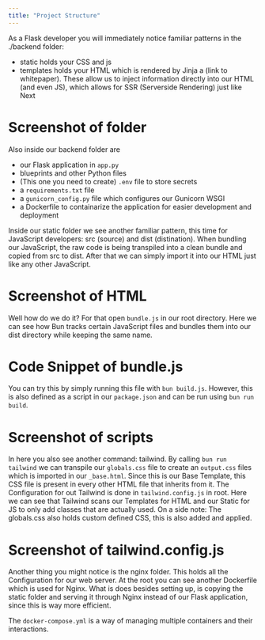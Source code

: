 ```yaml
---
title: "Project Structure"
---
```


As a Flask developer you will immediately notice familiar patterns in the ./backend folder:
- static holds your CSS and js
- templates holds your HTML which is rendered by Jinja
a (link to whitepaper). These allow us to inject
information directly into our HTML (and even JS), which allows for SSR (Serverside Rendering) just 
like Next

# Screenshot of folder

Also inside our backend folder are
- our Flask application in ``app.py``
- blueprints and other Python files
- (This one you need to create) ``.env`` file to store secrets
- a ``requirements.txt`` file
- a ``gunicorn_config.py`` file which configures our Gunicorn WSGI
- a Dockerfile to containarize the application for easier development and deployment

Inside our static folder we see another familiar pattern, this time for JavaScript developers: src (source) and
dist (distination). When bundling our JavaScript, the raw code is being transpiled into a clean bundle and 
copied from src to dist. After that we can simply import it into our HTML just like any other JavaScript.

# Screenshot of HTML 

Well how do we do it? For that open ``bundle.js`` in our root directory. Here we can see how Bun
tracks certain JavaScript files and bundles them into our dist directory while keeping the same name.

# Code Snippet of bundle.js

You can try this by simply running this file with ``bun build.js``. However, this is also defined as a
script in our ``package.json`` and can be run using ``bun run build``.

# Screenshot of scripts
 
In here you also see another command: tailwind. By calling ``bun run tailwind`` we can transpile our
``globals.css`` file to create an ``output.css`` files which is imported in our ``_base.html``. Since
this is our Base Template, this CSS file is present in every other HTML file that inherits from it. The
Configuration for out Tailwind is done in ``tailwind.config.js`` in root. Here we can see that Tailwind 
scans our Templates for HTML and our Static for JS to only add classes that are actually used. On a side 
note: The globals.css also holds custom defined CSS, this is also added and applied.

# Screenshot of tailwind.config.js

Another thing you might notice is the nginx folder. This holds all the Configuration 
for our web server. At the root you can see another Dockerfile which is used for Nginx.
What is does besides setting up, is copying the static folder and serving it through Nginx
instead of our Flask application, since this is way more efficient.

The ``docker-compose.yml`` is a way of managing multiple containers and their interactions.